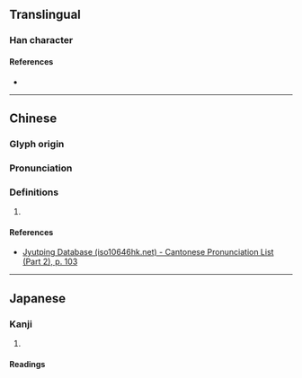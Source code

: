 {{character info/new}}
==Translingual==

===Han character===
{{Han char|rn=53|rad=广|as=08|sn=11|four=00261|canj=ITA|ids=⿸广昔}}

====References====
* {{Han ref|kx=0347.140|dkj=09367|hdz=20886.120|uh=5EB4|ud=24244|bh=D548|bd=54600}}

----

==Chinese==
{{zh-forms}}

===Glyph origin===
{{Han etym}}

===Pronunciation===
{{zh-pron
|m=jí
|c=zik6
|mc=y
|oc=y
|cat=
}}

===Definitions===
{{zh-hanzi}}

# {{rfdef|zh}}

====References====
* [http://www.iso10646hk.net/jp/document/download.jsp Jyutping Database (iso10646hk.net) - Cantonese Pronunciation List (Part 2), p. 103]

----

==Japanese==

===Kanji===
{{ja-kanji|grade=|rs=广08}}

# {{defn|lang=ja|sort=广08}}

====Readings====
{{ja-readings|on=[[せき]] (seki), [[じゃく]] (jaku), [[しゃく]] (shaku)|kun=}}